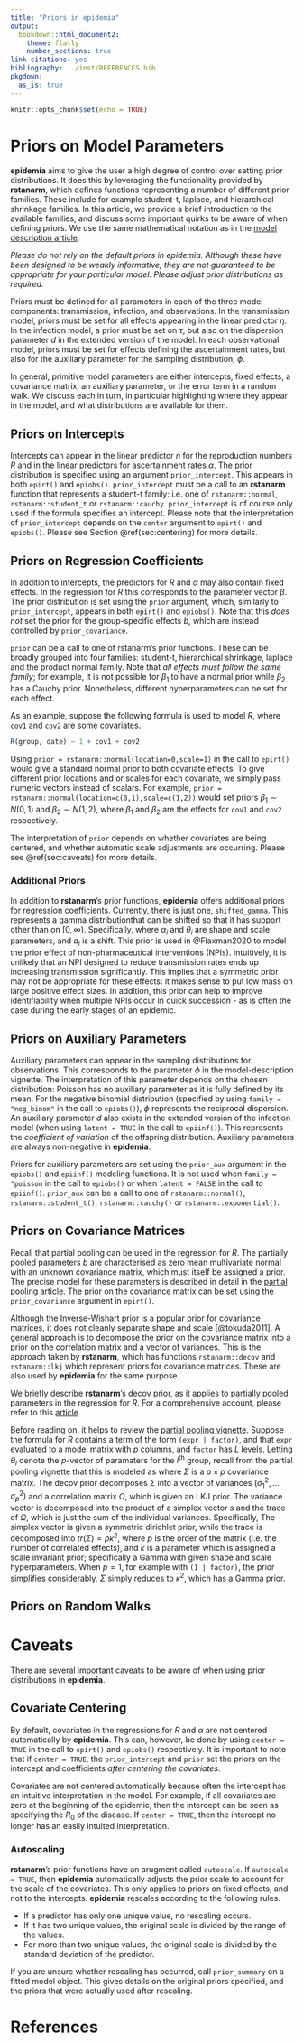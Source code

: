 ```yaml
---
title: "Priors in epidemia"
output:
  bookdown::html_document2:
    theme: flatly
    number_sections: true
link-citations: yes
bibliography: ../inst/REFERENCES.bib
pkgdown:
  as_is: true
---
```


<style>
.contents .page-header {
    display: none;
} 
</style>

```r
knitr::opts_chunk$set(echo = TRUE)
```

<div class="article_container">

# Priors on Model Parameters

**epidemia** aims to 
give the user a high degree of control over setting prior distributions. It does this 
by leveraging the functionality provided by **rstanarm**, which defines functions 
representing a number of different prior families. These include for example student-t, laplace, 
and hierarchical shrinkage families. In this article, we provide 
a brief introduction to the available families, and discuss some important quirks 
to be aware of when defining priors. We use the same mathematical notation as in the 
[model description article](model-description.html). 

*Please do not rely on the default priors in epidemia. Although these have been 
designed to be weakly informative, they are not guaranteed to be appropriate 
for your particular model. Please adjust prior distributions as required.*

Priors must be defined for all parameters in each of the three model components: 
transmission, infection, and observations. In the transmission model, priors must 
be set for all effects appearing in the linear predictor $\eta$. In the 
infection model, a prior must be set on $\tau$, but also on the dispersion 
parameter $d$ in the extended version of the model. In each observational 
model, priors must be set for effects defining the ascertainment rates, but also 
for the auxiliary parameter for the sampling distribution, $\phi$. 

In general, primitive model parameters are either intercepts, 
fixed effects, a covariance matrix, an auxiliary parameter, or the error term 
in a random walk. We discuss each in turn, in particular highlighting where they 
appear in the model, and what distributions are available for them.


## Priors on Intercepts

Intercepts can appear in the linear predictor $\eta$ for the reproduction numbers 
$R$ and in the linear predictors for ascertainment rates $\alpha$. The prior 
distribution is specified using an argument `prior_intercept`. This appears in 
both `epirt()` and `epiobs()`. `prior_intercept` must be a call to an 
**rstanarm** function that represents a student-t family: i.e. one of 
`rstanarm::normal`, `rstanarm::student_t` or `rstanarm::cauchy`. `prior_intercept` 
is of course only used if the formula specifies an intercept. Please note that 
the interpretation of `prior_intercept` depends on the `center` argument to 
`epirt()` and `epiobs()`. Please see Section \@ref(sec:centering) for more details.

## Priors on Regression Coefficients

In addition to intercepts, the predictors for $R$ and $\alpha$ may also contain fixed effects.
In the regression for $R$ this corresponds to the parameter vector $\beta$. The 
prior distribution is set using the `prior` argument, which, similarly to 
`prior_intercept`, appears in both `epirt()` and `epiobs()`. Note that 
this *does not* set the prior for the group-specific effects $b$, which 
are instead controlled by `prior_covariance`.

`prior` can be a call to one of rstanarm's prior functions. These can be broadly 
grouped into four families: student-t, hierarchical shrinkage, laplace and 
the product normal family. Note that *all effects must follow the same 
family*; for example, it is not possible for $\beta_1$ to have
a normal prior while $\beta_2$ has a Cauchy prior. Nonetheless, different 
hyperparameters can be set for each effect. 

As an example, suppose the following formula is used to model $R$, where 
`cov1` and `cov2` are some covariates.
```r
R(group, date) ~ 1 + cov1 + cov2
```
Using `prior = rstanarm::normal(location=0,scale=1)` in the call to `epirt()` would 
give a standard normal prior to both covariate effects.
To give different prior locations and or scales for each covariate, 
we simply pass numeric vectors instead of scalars. 
For example, `prior = rstanarm::normal(location=c(0,1),scale=c(1,2))` would 
set priors $\beta_1 \sim N(0,1)$ and $\beta_2 \sim N(1,2)$, where $\beta_1$ 
and $\beta_2$ are the effects for `cov1` and `cov2` respectively.

The interpretation of `prior` depends on whether covariates are being centered, 
and whether automatic scale adjustments are occurring. Please see \@ref(sec:caveats) 
for more details.

### Additional Priors

In addition to **rstanarm**'s prior functions, **epidemia** offers additional 
priors for regression coefficients. Currently, there is just one, `shifted_gamma`. 
This represents a gamma distributionthat can be shifted so that it has support 
other than on $[0, \infty)$. Specifically,
\begin{equation}
\beta_i \sim \text{Gamma}(\alpha_i, \theta_i) - a_i,
\end{equation}
where $\alpha_i$ and $\theta_i$ are shape and scale parameters, and $a_i$ is a 
shift. This prior is used in @Flaxman2020 to model 
the prior effect of non-pharmaceutical interventions (NPIs). Intuitively, it 
is unlikely that an NPI designed to reduce transmission rates ends up increasing 
transmission significantly. This implies that a symmetric prior may not be 
appropriate for these effects: it makes sense to put low mass on large positive 
effect sizes. In addition, this prior can help to improve identifiability when multiple 
NPIs occur in quick succession - as is often the case during the early stages of 
an epidemic.

## Priors on Auxiliary Parameters

Auxiliary parameters can appear in the sampling distributions for observations. 
This corresponds to the parameter $\phi$ in the model-description vignette. The 
interpretation of this parameter depends on the chosen distribution: Poisson 
has no auxiliary parameter as it is fully defined by its mean. For the 
negative binomial distribution (specified by using `family = "neg_binom"` in the 
call to `epiobs()`), $\phi$ represents the reciprocal dispersion. An auxiliary parameter $d$
also exists in the extended version of the infection model (when using `latent = TRUE` in 
the call to `epiinf()`). This represents the *coefficient of variation* of the 
offspring distribution. Auxiliary parameters are always non-negative in **epidemia**.

Priors for auxiliary parameters are set using the `prior_aux` argument in the 
`epiobs()` and `epiinf()` modeling functions. It is not used when 
`family = "poisson` in the call to `epiobs()` or when `latent = FALSE` in the 
call to `epiinf()`. `prior_aux` can be a call to one of `rstanarm::normal()`, 
`rstanarm::student_t()`, `rstanarm::cauchy()` or `rstanarm::exponential()`.

## Priors on Covariance Matrices

Recall that partial pooling can be used in the regression for $R$. The 
partially pooled parameters $b$ are characterised as zero mean multivariate 
normal with an unknown covariance matrix, which must itself be assigned a prior.
The precise model for these parameters is described in detail in the 
[partial pooling article](partial-pooling.html). The prior on the covariance 
matrix can be set using the `prior_covariance` argument in `epirt()`.

Although the Inverse-Wishart prior is a popular prior for covariance matrices, 
it does not cleanly separate shape and scale [@tokuda2011]. A general approach 
is to decompose the prior on the covariance matrix into a prior on 
the correlation matrix and a vector of variances. This is the approach taken 
by **rstanarm**, which has functions `rstanarm::decov` and `rstanarm::lkj` which 
represent priors for covariance matrices. These are also used by **epidemia** 
for the same purpose.

We briefly describe **rstanarm**'s decov prior, as it applies to partially 
pooled parameters in the regression for $R$. For a comprehensive account, 
please refer to this [article](http://mc-stan.org/rstanarm/articles/glmer.html).
 
Before reading on, it helps to review the [partial pooling vignette](partial-pooling.html).
Suppose the formula for $R$ contains a term of the form `(expr | factor)`, and 
that `expr` evaluated to a model matrix with $p$ columns, and `factor` has $L$ 
levels. Letting $\theta_l$ denote the $p$-vector of paramaters for the $l$^th^ 
group, recall from the partial pooling vignette that this is modeled as 
\begin{equation}
  \theta_{l} \sim N(0, \Sigma),
\end{equation}
where $\Sigma$ is a $p \times p$ covariance matrix. The decov prior decomposes
$\Sigma$ into a vector of variances $(\sigma^2_1, \ldots \sigma^2_p)$ and a 
correlation matrix $\Omega$, which is given an LKJ prior. The variance 
vector is decomposed into the product of a simplex vector $s$ and the trace of
$\Omega$, which is just the sum of the individual variances. Specifically,
\begin{equation}
\sigma^2_i = s_i \text{tr}\left(\Sigma\right).
\end{equation}
The simplex vector is given a symmetric dirichlet prior, while the trace is 
decomposed into $tr(\Sigma) = p \kappa^2$, where $p$ is the order of the matrix 
(i.e. the number of correlated effects), and $\kappa$ is a parameter which is 
assigned a scale invariant prior; specifically a Gamma with given shape and 
scale hyperparameters. When $p = 1$, for example with `(1 | factor)`,
the prior simplifies considerably. $\Sigma$ simply reduces to $\kappa^2$, which 
has a Gamma prior. 

## Priors on Random Walks

# Caveats {#sec:caveats}

There are several important caveats to be aware of when using prior distributions 
in **epidemia**.

## Covariate Centering {#sec:centering}

By default, covariates in the regressions for $R$ and $\alpha$ are not centered
automatically by **epidemia**. This can, however, be done by using `center = TRUE` 
in the call to `epirt()` and `epiobs()` respectively. It is important to 
note that if `center = TRUE`, the `prior_intercept` and `prior` set the priors 
on the intercept and coefficients *after centering the covariates*.

Covariates are not centered automatically because often the intercept has an 
intuitive interpretation in the model. For example, if all covariates are 
zero at the beginning of the epidemic, then the intercept can be seen as 
specifying the $R_0$ of the disease. If `center = TRUE`, then the intercept 
no longer has an easily intuited interpretation.

### Autoscaling {#sec:autoscale}

**rstanarm**'s prior functions have an arugment called `autoscale`. 
If `autoscale = TRUE`, then **epidemia** automatically adjusts the prior scale to 
account for the scale of the covariates. This only applies to priors on 
fixed effects, and not to the intercepts. **epidemia** rescales according to the 
following rules.

* If a predictor has only one unique value, no rescaling occurs.
* If it has two unique values, the original scale is divided by the range of the values.
* For more than two unique values, the original scale is divided by the standard deviation of the predictor.

If you are unsure whether rescaling has occurred, call `prior_summary` on a 
fitted model object. This gives details on the original priors specified, and 
the priors that were actually used after rescaling.


# References



</div>
